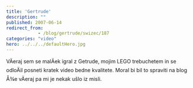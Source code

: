 ```yaml
---
title: 'Gertrude'
description: ""
published: 2007-06-14
redirect_from: 
            - /blog/gertrude/swizec/187
categories: "video"
hero: ../../../defaultHero.jpg
---
```

VÄeraj sem se malÄek igral z Getrude, mojim LEGO trebuchetem in se odloÄil posneti kratek video bedne kvalitete. Moral bi bil to spraviti na blog Å¾e vÄeraj pa mi je nekak ušlo iz misli.
